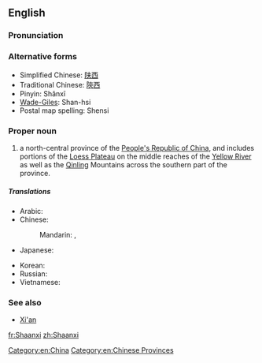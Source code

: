 {{also|Shanxi}}
==English==
{{wikipedia}}

===Pronunciation===
{{audio|zh-Shaanxi.ogg|Shaanxi}}

===Alternative forms===
* Simplified Chinese: [[陕西]]
* Traditional Chinese: [[陝西]]
* Pinyin: Shǎnxī
* [[Wade-Giles]]: Shan-hsi
* Postal map spelling: Shensi

===Proper noun===
{{en-proper noun}}

# a north-central province of the [[People's Republic of China]], and includes portions of the [[Loess Plateau]] on the middle reaches of the [[Yellow River]] as well as the [[Qinling]] Mountains across the southern part of the province.

=====Translations=====
{{trans-top|province of China}}
* Arabic: {{t|ar|شانشي|m|tr=shanshii}}
* Chinese:
*: Mandarin: {{t-|cmn|陝西|sc=Hani}}, {{t-|cmn|陕西|tr=Shǎnxī|sc=Hani}}
* Japanese: {{t-|ja|陝西|tr=せんせい, Sensei}}
{{trans-mid}}
* Korean: {{t|ko|산시|tr=Sansi|sc=Hang}}
* Russian: {{t|ru|Шэньси|f|tr=Šen'sí}} {{indeclinable}}
* Vietnamese: {{t|vi|Thiểm Tây|xs=Vietnamese}}
{{trans-bottom}}

===See also===
* [[Xi'an]]

[[Category:en:China]]
[[Category:en:Chinese Provinces]]

[[fr:Shaanxi]]
[[zh:Shaanxi]]
